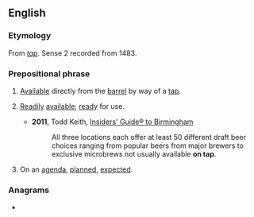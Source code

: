 ==English==

===Etymology===
From ''[[tap#Noun|tap]]''. Sense 2 recorded from 1483.

===Prepositional phrase===
{{en-PP}}

# {{lb|en|of beer, etc.}} [[available|Available]] directly from the [[barrel]] by way of a [[tap]].
# {{lb|en|by extension}} [[readily|Readily]] [[available]]; [[ready]] for use.
#* '''2011''', Todd Keith, [https://books.google.com/books?id=939PltH5klYC&pg=PA89&dq=%22available+on+tap%22&hl=en&sa=X&ved=0ahUKEwibxomg9rLOAhUO5GMKHe-zAM8Q6AEIKDAC#v=onepage&q=%22available%20on%20tap%22&f=false Insiders' Guide® to Birmingham]
#*: All three locations each offer at least 50 different draft beer choices ranging from popular beers from major brewers to exclusive microbrews not usually available '''on tap'''.
# On an [[agenda]], [[plan]]ned, [[expect]]ed.

===Anagrams===
* {{anagrams|en|Paton|panto|panto-}}